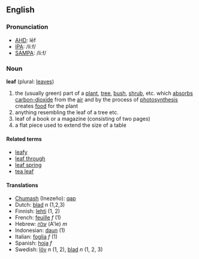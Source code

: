 ==English==
===Pronunciation===
*[[w:AHD|AHD]]: lēf
*[[w:IPA|IPA]]: /liːf/
*[[w:SAMPA|SAMPA]]: /li:f/

===Noun===
'''leaf''' (plural: [[leaves]])

# the (usually green) part of a [[plant]], [[tree]], [[bush]], [[shrub]], etc. which [[absorbs]] [[carbon-dioxide]] from the [[air]] and by the process of [[photosynthesis]] creates [[food]] for the plant <!-- please replace with real defs - these are just to illustrate the senses -->
# anything resembling the leaf of a tree etc.
# leaf of a book or a magazine (consisting of two pages)
# a flat piece used to extend the size of a table

====Related terms====
*[[leafy]]
*[[leaf through]]
*[[leaf spring]]
*[[tea leaf]]

====Translations====
*[[Chumash]] (Inezeño): [[qap]]
*Dutch: [[blad]] ''n'' (1,2,3)
*Finnish: [[lehti]] (1, 2)
*French: [[feuille]] ''f'' (1)
*Hebrew: [[עלה]] (A'le) ''m''
*Indonesian: [[daun]] (1)
*Italian: [[foglia]] ''f'' (1)
*Spanish: [[hoja]] ''f''
*Swedish: [[löv]] ''n'' (1, 2), [[blad]] ''n'' (1, 2, 3)
